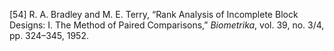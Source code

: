 \[54\]	R. A. Bradley and M. E. Terry, “Rank Analysis of Incomplete Block Designs: I. The Method of Paired Comparisons,” *Biometrika*, vol. 39, no. 3/4, pp. 324–345, 1952\.